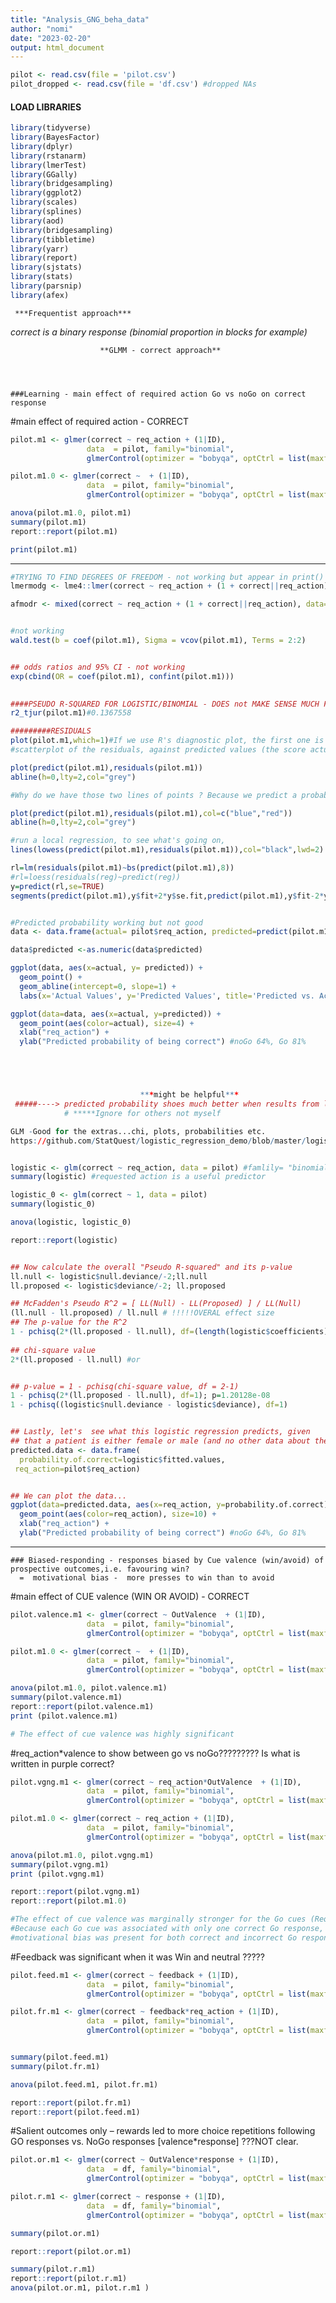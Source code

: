 ---
title: "Analysis_GNG_beha_data"
author: "nomi"
date: "2023-02-20"
output: html_document
---

```{r}
pilot <- read.csv(file = 'pilot.csv')
pilot_dropped <- read.csv(file = 'df.csv') #dropped NAs
```

#### LOAD LIBRARIES
```{r}
library(tidyverse)
library(BayesFactor)
library(dplyr)
library(rstanarm)
library(lmerTest)
library(GGally)
library(bridgesampling)
library(ggplot2)
library(scales)
library(splines)
library(aod)
library(bridgesampling)
library(tibbletime)
library(yarr)
library(report)
library(sjstats)
library(stats)
library(parsnip)
library(afex)
```


   
   
     ***Frequentist approach***
   *correct is a binary response (binomial proportion in blocks for example)*


                        **GLMM - correct approach**
              



    ###Learning - main effect of required action Go vs noGo on correct response

#main effect of required action - CORRECT
```{r}
pilot.m1 <- glmer(correct ~ req_action + (1|ID), 
                 data  = pilot, family="binomial", 
                 glmerControl(optimizer = "bobyqa", optCtrl = list(maxfun = 100000)))

pilot.m1.0 <- glmer(correct ~  + (1|ID),
                 data  = pilot, family="binomial", 
                 glmerControl(optimizer = "bobyqa", optCtrl = list(maxfun = 100000)))

anova(pilot.m1.0, pilot.m1)
summary(pilot.m1)
report::report(pilot.m1)

print(pilot.m1)

```



********************************************************************************
```{r}
#TRYING TO FIND DEGREES OF FREEDOM - not working but appear in print() and summary (df. red)
lmermodg <- lme4::lmer(correct ~ req_action + (1 + correct||req_action), data=pilot)

afmodr <- mixed(correct ~ req_action + (1 + correct||req_action), data=pilot, check_contrasts = FALSE, test_intercept = TRUE, expand_re = TRUE, method="KR")


#not working
wald.test(b = coef(pilot.m1), Sigma = vcov(pilot.m1), Terms = 2:2)


## odds ratios and 95% CI - not working
exp(cbind(OR = coef(pilot.m1), confint(pilot.m1)))
    

####PSEUDO R-SQUARED FOR LOGISTIC/BINOMIAL - DOES not MAKE SENSE MUCH FOR LOGISTIC
r2_tjur(pilot.m1)#0.1367558 

#########RESIDUALS
plot(pilot.m1,which=1)#If we use R's diagnostic plot, the first one is the 
#scatterplot of the residuals, against predicted values (the score actually)

plot(predict(pilot.m1),residuals(pilot.m1))
abline(h=0,lty=2,col="grey")

#Why do we have those two lines of points ? Because we predict a probability for a variable taking values 0 or 1. If the tree value is 0, then we always predict more, and residuals have to be negative (the blue points) and if the true value is 1, then we underestimate, and residuals have to be positive (the red points). And of course, there is a monotone relationship. We can see more clearly what's going on when we use colors

plot(predict(pilot.m1),residuals(pilot.m1),col=c("blue","red"))
abline(h=0,lty=2,col="grey")

#run a local regression, to see what's going on,
lines(lowess(predict(pilot.m1),residuals(pilot.m1)),col="black",lwd=2)

rl=lm(residuals(pilot.m1)~bs(predict(pilot.m1),8))
#rl=loess(residuals(reg)~predict(reg))
y=predict(rl,se=TRUE)
segments(predict(pilot.m1),y$fit+2*y$se.fit,predict(pilot.m1),y$fit-2*y$se.fit,col="green")


#Predicted probability working but not good
data <- data.frame(actual= pilot$req_action, predicted=predict(pilot.m1))

data$predicted <-as.numeric(data$predicted)

ggplot(data, aes(x=actual, y= predicted)) +
  geom_point() +
  geom_abline(intercept=0, slope=1) +
  labs(x='Actual Values', y='Predicted Values', title='Predicted vs. Actual Values')

ggplot(data=data, aes(x=actual, y=predicted)) +
  geom_point(aes(color=actual), size=4) +
  xlab("req_action") +
  ylab("Predicted probability of being correct") #noGo 64%, Go 81%





                             ***might be helpful***
 #####----> predicted probability shoes much better when results from lmer instead of glmer
            # *****Ignore for others not myself

GLM -Good for the extras...chi, plots, probabilities etc.
https://github.com/StatQuest/logistic_regression_demo/blob/master/logistic_regression_demo.R


logistic <- glm(correct ~ req_action, data = pilot) #famlily= "binomial")
summary(logistic) #requested action is a useful predictor

logistic_0 <- glm(correct ~ 1, data = pilot) 
summary(logistic_0)

anova(logistic, logistic_0)

report::report(logistic)


## Now calculate the overall "Pseudo R-squared" and its p-value
ll.null <- logistic$null.deviance/-2;ll.null
ll.proposed <- logistic$deviance/-2; ll.proposed

## McFadden's Pseudo R^2 = [ LL(Null) - LL(Proposed) ] / LL(Null)
(ll.null - ll.proposed) / ll.null # !!!!!OVERAL effect size
## The p-value for the R^2 
1 - pchisq(2*(ll.proposed - ll.null), df=(length(logistic$coefficients)-1))
 
## chi-square value  
2*(ll.proposed - ll.null) #or


## p-value = 1 - pchisq(chi-square value, df = 2-1)
1 - pchisq(2*(ll.proposed - ll.null), df=1); p=1.20128e-08
1 - pchisq((logistic$null.deviance - logistic$deviance), df=1)


## Lastly, let's  see what this logistic regression predicts, given
## that a patient is either female or male (and no other data about them).
predicted.data <- data.frame(
  probability.of.correct=logistic$fitted.values,
 req_action=pilot$req_action)


## We can plot the data...
ggplot(data=predicted.data, aes(x=req_action, y=probability.of.correct)) +
  geom_point(aes(color=req_action), size=10) +
  xlab("req_action") +
  ylab("Predicted probability of being correct") #noGo 64%, Go 81%

```
********************************************************************************

   
   
    
    ### Biased-responding - responses biased by Cue valence (win/avoid) of prospective outcomes,i.e. favouring win? 
      =  motivational bias -  more presses to win than to avoid

#main effect of CUE valence (WIN OR AVOID) - CORRECT
```{r}
pilot.valence.m1 <- glmer(correct ~ OutValence  + (1|ID), 
                 data  = pilot, family="binomial", 
                 glmerControl(optimizer = "bobyqa", optCtrl = list(maxfun = 100000)))

pilot.m1.0 <- glmer(correct ~  + (1|ID),
                 data  = pilot, family="binomial", 
                 glmerControl(optimizer = "bobyqa", optCtrl = list(maxfun = 100000)))

anova(pilot.m1.0, pilot.valence.m1)
summary(pilot.valence.m1)
report::report(pilot.valence.m1)
print (pilot.valence.m1)

# The effect of cue valence was highly significant 
```




#req_action*valence to show between go vs noGo????????? Is what is written in purple correct?
```{r}
pilot.vgng.m1 <- glmer(correct ~ req_action*OutValence  + (1|ID), 
                 data  = pilot, family="binomial", 
                 glmerControl(optimizer = "bobyqa", optCtrl = list(maxfun = 100000)))

pilot.m1.0 <- glmer(correct ~ req_action + (1|ID),
                 data  = pilot, family="binomial", 
                 glmerControl(optimizer = "bobyqa", optCtrl = list(maxfun = 100000)))

anova(pilot.m1.0, pilot.vgng.m1)
summary(pilot.vgng.m1)
print (pilot.vgng.m1)

report::report(pilot.vgng.m1)
report::report(pilot.m1.0)

#The effect of cue valence was marginally stronger for the Go cues (Req_ction x Valence). 
#Because each Go cue was associated with only one correct Go response, we confirmed that this 
#motivational bias was present for both correct and incorrect Go responses. 

```


#Feedback was significant when it was Win and neutral ?????
```{r}
pilot.feed.m1 <- glmer(correct ~ feedback + (1|ID), 
                 data  = pilot, family="binomial",
                 glmerControl(optimizer = "bobyqa", optCtrl = list(maxfun = 100000)))

pilot.fr.m1 <- glmer(correct ~ feedback*req_action + (1|ID), 
                 data  = pilot, family="binomial",
                 glmerControl(optimizer = "bobyqa", optCtrl = list(maxfun = 100000)))


summary(pilot.feed.m1)
summary(pilot.fr.m1)

anova(pilot.feed.m1, pilot.fr.m1)

report::report(pilot.fr.m1)
report::report(pilot.feed.m1)
```


#Salient outcomes only – rewards led to more choice repetitions following 
GO responses vs. NoGo responses [valence*response] ???NOT clear.
```{r}
pilot.or.m1 <- glmer(correct ~ OutValence*response + (1|ID), 
                 data  = df, family="binomial",
                 glmerControl(optimizer = "bobyqa", optCtrl = list(maxfun = 100000)))

pilot.r.m1 <- glmer(correct ~ response + (1|ID), 
                 data  = df, family="binomial",
                 glmerControl(optimizer = "bobyqa", optCtrl = list(maxfun = 100000)))

summary(pilot.or.m1)

report::report(pilot.or.m1)

summary(pilot.r.m1)
report::report(pilot.r.m1)
anova(pilot.or.m1, pilot.r.m1 )
```





